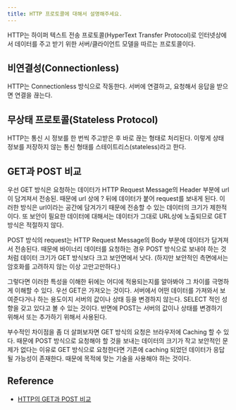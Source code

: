 ```yaml
---
title: HTTP 프로토콜에 대해서 설명해주세요.
---
```


HTTP는 하이퍼 텍스트 전송 프로토콜(HyperText Transfer Protocol)로 인터넷상에서
데이터를 주고 받기 위한 서버/클라이언트 모델을 따르는 프로토콜이다.

## 비연결성(Connectionless)

HTTP는 Connectionless 방식으로 작동한다. 서버에 연결하고, 요청해서 응답을 받으면
연결을 끊는다.

## 무상태 프로토콜(Stateless Protocol)

HTTP는 통신 시 정보를 한 번씩 주고받은 후 바로 끊는 형태로 처리된다.
이렇게 상태 정보를 저장하지 않는 통신 형태를 스테이트리스(stateless)라고 한다.

## GET과 POST 비교

우선 GET 방식은 요청하는 데이터가 HTTP Request Message의 Header
부분에 url이 담겨져서 전송된. 때문에 url 상에 ? 뒤에 데이터가 붙어
request를 보내게 된다. 이러한 방식은 url이라는 공간에 담겨가기 때문에
전송할 수 있는 데이터의 크기가 제한적이다. 또 보안이 필요한 데이터에 대해서는
데이터가 그대로 URL상에 노출되므로 GET 방식은 적절하지 않다.

POST 방식의 request는 HTTP Request Message의 Body 부분에
데이터가 담겨져서 전송된다. 때문에 바이너리 데이터를 요청하는 경우 POST
방식으로 보내야 하는 것처럼 데이터 크기가 GET 방식보다 크고 보안면에서 낫다.
(하지만 보안적인 측면에서는 암호화를 고려하지 않는 이상 고만고만하다.)

그렇다면 이러한 특성을 이해한 뒤에는 어디에 적용되는지를 알아봐야 그 차이를
극명하게 이해할 수 있다. 우선 GET은 가져오는 것이다. 서버에서 어떤
데이터를 가져와서 보여준다거나 하는 용도이지 서버의 값이나 상태 등을 변경하지
않는다. SELECT 적인 성향을 갖고 있다고 볼 수 있는 것이다. 반면에 POST는
서버의 값이나 상태를 변경하기 위해서 또는 추가하기 위해서 사용된다.

부수적인 차이점을 좀 더 살펴보자면 GET 방식의 요청은 브라우저에 Caching
할 수 있다. 때문에 POST 방식으로 요청해야 할 것을 보내는 데이터의
크기가 작고 보안적인 문제가 없다는 이유로 GET 방식으로 요청한다면
기존에 caching 되었던 데이터가 응답될 가능성이 존재한다. 때문에
목적에 맞는 기술을 사용해야 하는 것이다.

## Reference

- [HTTP의 GET과 POST 비교](https://github.com/JaeYeopHan/Interview_Question_for_Beginner/tree/master/Network#http%EC%9D%98-get%EA%B3%BC-post-%EB%B9%84%EA%B5%90)
